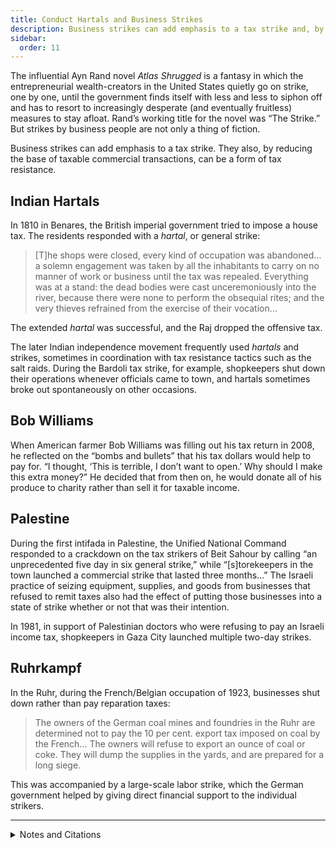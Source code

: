 ```yaml
---
title: Conduct Hartals and Business Strikes
description: Business strikes can add emphasis to a tax strike and, by reducing the base of taxable commercial transactions, can be a form of tax resistance.
sidebar:
  order: 11
---
```


The influential Ayn Rand novel <i>Atlas Shrugged</i> is a fantasy in which the entrepreneurial wealth-creators in the United States quietly go on strike, one by one, until the government finds itself with less and less to siphon off and has to resort to increasingly desperate (and eventually fruitless) measures to stay afloat.
Rand’s working title for the novel was “The Strike.”
But strikes by business people are not only a thing of fiction.

Business strikes can add emphasis to a tax strike.
They also, by reducing the base of taxable commercial transactions, can be a form of tax resistance.

## <Badge text="Example" size="medium" /> Indian Hartals

In 1810 in Benares, the British imperial government tried to impose a house tax.
The residents responded with a <i>hartal</i>, or general strike:
> [T]he shops were closed, every kind of occupation was abandoned… a solemn engagement was taken by all the inhabitants to carry on no manner of work or business until the tax was repealed.
> Everything was at a stand:
> the dead bodies were cast unceremoniously into the river, because there were none to perform the obsequial rites; and the very thieves refrained from the exercise of their vocation…

The extended <i>hartal</i> was successful, and the Raj dropped the offensive tax.

The later Indian independence movement frequently used <i>hartals</i> and strikes, sometimes in coordination with tax resistance tactics such as the salt raids.
During the Bardoli tax strike, for example, shopkeepers shut down their operations whenever officials came to town, and hartals sometimes broke out spontaneously on other occasions.

## <Badge text="Example" size="medium" /> Bob Williams

When American farmer Bob Williams was filling out his tax return in 2008, he reflected on the “bombs and bullets” that his tax dollars would help to pay for.
“I thought, ‘This is terrible, I don’t want to open.’ Why should I make this extra money?”
He decided that from then on, he would donate all of his produce to charity rather than sell it for taxable income.

## <Badge text="Example" size="medium" /> Palestine

During the first intifada in Palestine, the Unified National Command responded to a crackdown on the tax strikers of Beit Sahour by calling “an unprecedented five day in six general strike,” while “[s]torekeepers in the town launched a commercial strike that lasted three months…”
The Israeli practice of seizing equipment, supplies, and goods from businesses that refused to remit taxes also had the effect of putting those businesses into a state of strike whether or not that was their intention.

In 1981, in support of Palestinian doctors who were refusing to pay an Israeli income tax, shopkeepers in Gaza City launched multiple two-day strikes.

## <Badge text="Example" size="medium" /> Ruhrkampf

In the Ruhr, during the French/Belgian occupation of 1923, businesses shut down rather than pay reparation taxes:

> The owners of the German coal mines and foundries in the Ruhr are determined not to pay the 10 per cent. export tax imposed on coal by the French…
> The owners will refuse to export an ounce of coal or coke.
> They will dump the supplies in the yards, and are prepared for a long siege.

This was accompanied by a large-scale labor strike, which the German government helped by giving direct financial support to the individual strikers.

<Aside type="wikipedia" title="Wikipedia">
  <WikipediaBadge title="Ayn Rand" />
  <WikipediaBadge title="Atlas Shrugged" />
  <WikipediaBadge title="Hartal" />
  <WikipediaBadge title="First Intifada" />
  <WikipediaBadge title="Unified National Leadership of the Uprising" />
  <WikipediaBadge title="Beit Sahour tax strike" />
  <WikipediaBadge title="Occupation of the Ruhr" />
</Aside>

---

<details>
<summary>Notes and Citations</summary>

* Mill, James & Wilson, Horace H. <i>The History of British India</i>, Vol. I (1858) [pp. 333–35](https://archive.org/details/in.ernet.dli.2015.81382/page/n348/mode/1up)
* Desai, Mahadev <i>The Story of Bardoli</i> (1929) [pp. 111–12](https://archive.org/details/in.ernet.dli.2015.122169/page/n127/mode/2up), [187](https://archive.org/details/in.ernet.dli.2015.122169/page/n201/mode/1up)
* Dietz, Alison “Farmer Donates Produce to Protest War” <i>The Chronicle-Telegram</i> 13 August 2008
* Rigby, Andrew [“The tax war”](https://archive.org/details/livingintifada0000rigb/page/118/mode/2up) <i>Living the Intifada</i> (1991)
* [“Gaza City Begins Strike Over Tax on Doctors”](https://www.nytimes.com/1981/12/06/world/around-the-world-gaza-city-begins-strike-over-tax-on-doctors.html) Associated Press (as found in <i>New York Times</i>) 6 December 1981
* [“Resistance of Mine Owners”](https://trove.nla.gov.au/newspaper/article/75693111) <i>Northern Times</i> 17 March 1923

</details>
